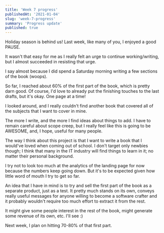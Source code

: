 ```yaml
---
title: 'Week 7 progress'
publishedAt: '2021-01-04'
slug: 'week-7-progress'
summary: 'Progress update'
published: true
---
```


Holiday season is behind us! Last week, like many of you, I enjoyed a good PAUSE.

It wasn't that easy for me as I really felt an urge to continue working/writing, but I almost succeeded in resisting that urge.

I say almost because I did spend a Saturday morning writing a few sections of the book (woops).

So far, I reached about 60% of the first part of the book, which is pretty darn good. Of course, I'd love to already put the finishing touches to the last drafts, but it's okay. One page at a time!

I looked around, and I really couldn't find another book that covered all of the subjects that I want to cover in mine.

The more I write, and the more I find ideas about things to add. I have to remain careful about scope creep, but I really feel like this is going to be AWESOME, and, I hope, useful for many people.

The way I think about this project is that I want to write a book that I would've loved when coming out of school. I don't target only newbies though; I think that many in the IT industry will find things to learn in it; no matter their personal background.

I try not to look too much at the analytics of the landing page for now because the numbers keep going down. But it's to be expected given how little word of mouth I try to get so far.

An idea that I have in mind is to try and sell the first part of the book as a separate product, just as a test. It pretty much stands on its own, conveys really useful messages for anyone willing to become a software crafter and it probably wouldn't require too much effort to extract it from the rest.

It might give some people interest in the rest of the book, might generate some revenue of its own, etc. I'll see :)

Next week, I plan on hitting 70-80% of that first part.

<BlogPostSignature />
